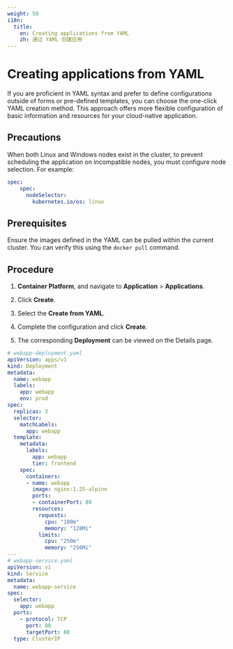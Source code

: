 ```yaml
---
weight: 50
i18n:
  title:
    en: Creating applications from YAML
    zh: 通过 YAML 创建应用
---
```


# Creating applications from YAML

If you are proficient in YAML syntax and prefer to define configurations outside of forms or pre-defined templates, you can choose the one-click YAML creation method. This approach offers more flexible configuration of basic information and resources for your cloud-native application.

## Precautions

When both Linux and Windows nodes exist in the cluster, to prevent scheduling the application on incompatible nodes, you must configure node selection. For example:

```yaml
spec:
    spec:
      nodeSelector:
        kubernetes.io/os: linux
```

## Prerequisites

Ensure the images defined in the YAML can be pulled within the current cluster. You can verify this using the `docker pull` command.

## Procedure

1. **Container Platform**, and navigate to **Application** > **Applications**.

2. Click **Create**.

3. Select the **Create from YAML**.

5. Complete the configuration and click **Create**.

6. The corresponding **Deployment** can be viewed on the Details page.

```yaml
# webapp-deployment.yaml
apiVersion: apps/v1
kind: Deployment
metadata:
  name: webapp
  labels:
    app: webapp
    env: prod
spec:
  replicas: 3
  selector:
    matchLabels:
      app: webapp
  template:
    metadata:
      labels:
        app: webapp
        tier: frontend
    spec:
      containers:
      - name: webapp
        image: nginx:1.25-alpine
        ports:
        - containerPort: 80
        resources:
          requests:
            cpu: "100m"
            memory: "128Mi"
          limits:
            cpu: "250m"
            memory: "256Mi"
---
# webapp-service.yaml
apiVersion: v1
kind: Service
metadata:
  name: webapp-service
spec:
  selector:
    app: webapp
  ports:
    - protocol: TCP
      port: 80
      targetPort: 80
  type: ClusterIP
```